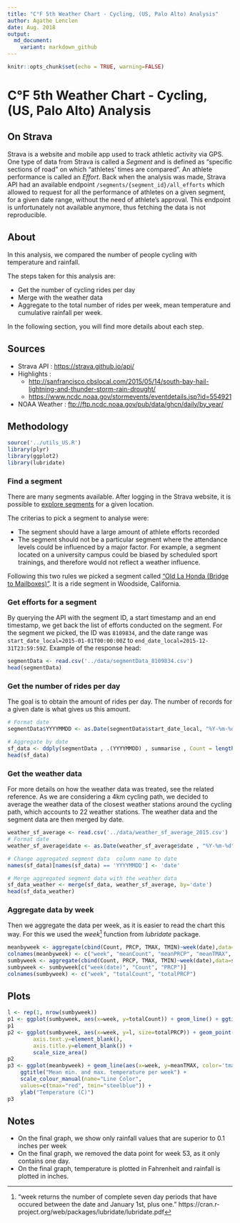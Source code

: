 ```yaml
---
title: "C°F 5th Weather Chart - Cycling, (US, Palo Alto) Analysis"
author: Agathe Lenclen
date: Aug. 2018
output:
  md_document:
    variant: markdown_github
---
```



```r
knitr::opts_chunk$set(echo = TRUE, warning=FALSE)
```


# C°F 5th Weather Chart - Cycling, (US, Palo Alto) Analysis

## On Strava

Strava is a website and mobile app used to track athletic activity via GPS. One type of data from Strava is called a *Segment* and is defined as "specific sections of road" on which "athletes' times are compared". An athlete performance is called an *Effort*. Back when the analysis was made, Strava API had an available endpoint `/segments/{segment_id}/all_efforts` which allowed to request for all the performance of athletes on a given segment, for a given date range, without the need of athlete's approval. This endpoint is unfortunately not available anymore, thus fetching the data is not reproducible.


## About

In this analysis, we compared the number of people cycling with temperature and rainfall. 

The steps taken for this analysis are:

- Get the number of cycling rides per day
- Merge with the weather data
- Aggregate to the total number of rides per week, mean temperature and cumulative rainfall per week.

In the following section, you will find more details about each step.

## Sources 
- Strava API : <https://strava.github.io/api/>
- Highlights :
    * <http://sanfrancisco.cbslocal.com/2015/05/14/south-bay-hail-lightning-and-thunder-storm-rain-drought/>
    * <https://www.ncdc.noaa.gov/stormevents/eventdetails.jsp?id=554921>
- NOAA Weather : <ftp://ftp.ncdc.noaa.gov/pub/data/ghcn/daily/by_year/>


## Methodology

``` r
source('../utils_US.R')
library(plyr)
library(ggplot2)
library(lubridate)
```


### Find a segment
There are many segments available. After logging in the Strava website, it is possible to [explore segments](https://www.strava.com/segments/explore) for a given location.

The criterias to pick a segment to analyse were:

- The segment should have a large amount of athlete efforts recorded
- The segment should not be a particular segment where the attendance levels could be influenced by a major factor.
For example, a segment located on a university campus could be biased by scheduled sport trainings, and therefore would not reflect a weather influence.

Following this two rules we picked a segment called ["Old La Honda (Bridge to Mailboxes)"](https://www.strava.com/segments/8109834). It is a ride segment in Woodside, California.


### Get efforts for a segment
By querying the API with the segment ID, a start timestamp and an end timestamp, we get back the list of efforts conducted on the segment. 
For the segment we picked, the ID was `8109834`, and the date range was `start_date_local=2015-01-01T00:00:00Z` to `end_date_local=2015-12-31T23:59:59Z`.
Example of the response head:
```r
segmentData <- read.csv('../data/segmentData_8109834.csv')
head(segmentData)
```


### Get the number of rides per day
The goal is to obtain the amount of rides per day. The number of records for a given date is what gives us this amount. 
```r
# Format date
segmentData$YYYYMMDD <- as.Date(segmentData$start_date_local, "%Y-%m-%d")

# Aggregate by date
sf_data <- ddply(segmentData , .(YYYYMMDD) , summarise , Count = length(YYYYMMDD))
head(sf_data)
```

### Get the weather data
For more details on how the weather data was treated, see the related reference. 
As we are considering a 4km cycling path, we decided to average the weather data of the closest weather stations around the cycling path, which accounts to 22 weather stations.
The weather data and the segment data are then merged by date.

```r
weather_sf_average <- read.csv('../data/weather_sf_average_2015.csv')
# Format date
weather_sf_average$date <- as.Date(weather_sf_average$date , "%Y-%m-%d")
```

```r
# Change aggregated segment data  column name to date
names(sf_data)[names(sf_data) == 'YYYYMMDD'] <- 'date'

# Merge aggregated segment data with the weather data
sf_data_weather <- merge(sf_data, weather_sf_average, by='date')
head(sf_data_weather)
```

### Aggregate data by week
Then we aggregate the data per week, as it is easier to read the chart this way. For this we used the *week*[^3] function from *lubridate* package.


```r
meanbyweek <- aggregate(cbind(Count, PRCP, TMAX, TMIN)~week(date),data=sf_data_weather,FUN=mean)
colnames(meanbyweek) <- c("week", "meanCount", "meanPRCP", "meanTMAX", "meanTMIN")
sumbyweek <- aggregate(cbind(Count, PRCP, TMAX, TMIN)~week(date),data=sf_data_weather,FUN=sum)
sumbyweek <- sumbyweek[c("week(date)", "Count", "PRCP")]
colnames(sumbyweek) <- c("week", "totalCount", "totalPRCP")
```

## Plots

```r
l <- rep(1, nrow(sumbyweek))
p1 <- ggplot(sumbyweek, aes(x=week, y=totalCount)) + geom_line() + ggtitle("Total amount of rides per week")
p1
p2 <- ggplot(sumbyweek, aes(x=week, y=l, size=totalPRCP)) + geom_point() + ggtitle("Cumulative rainfall per week (mm)") + theme(axis.line=element_blank(),
        axis.text.y=element_blank(),
        axis.title.y=element_blank()) +
        scale_size_area()
p2
p3 <- ggplot(meanbyweek) + geom_line(aes(x=week, y=meanTMAX, color='tmax')) + geom_line(aes(x=week, y=meanTMIN, color='tmin'))+
    ggtitle("Mean min. and max. temperature per week") +
    scale_colour_manual(name="Line Color",
    values=c(tmax="red", tmin="steelblue")) +
    ylab("Temperature (C)")
p3
```


## Notes
- On the final graph, we show only rainfall values that are superior to 0.1 inches per week
- On the final graph, we removed the data point for week 53, as it only contains one day. 
- On the final graph, temperature is plotted in Fahrenheit and rainfall is plotted in inches. 


[^1]: https://en.wikipedia.org/wiki/Strava.
[^2]: https://strava.github.io/api/v3/segments/
[^3]: "week returns the number of complete seven day periods that have occured between the date and
January 1st, plus one." https://cran.r-project.org/web/packages/lubridate/lubridate.pdf